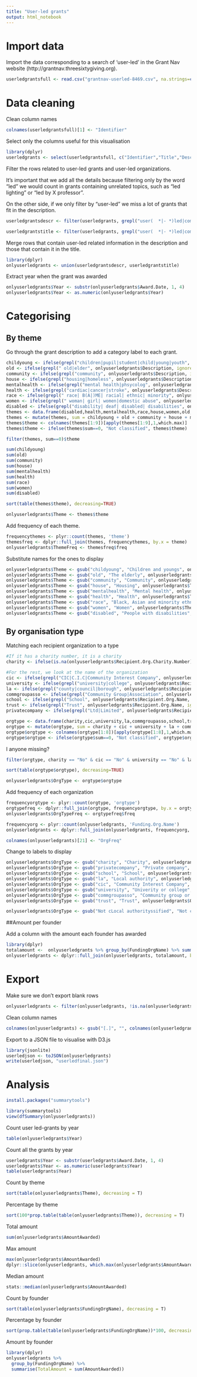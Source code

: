 ---
title: "User-led grants"
output: html_notebook
---

# Import data

Import the data corresponding to a search of 'user-led' in the Grant Nav website  (http://grantnav.threesixtygiving.org).

```{r}
userledgrantsfull <- read.csv("grantnav-userled-8469.csv", na.strings=c(""," ","NA","-","n/a"))
```

# Data cleaning

Clean column names

```{r}
colnames(userledgrantsfull)[1] <- "Identifier"
```

Select only the columns useful for this visualisation

```{r}
library(dplyr)
userledgrants <- select(userledgrantsfull, c("Identifier","Title","Description","Amount.Awarded","Award.Date","URL","Recipient.Org.Identifier","Recipient.Org.Name","Recipient.Org.Name","Recipient.Org.Charity.Number","Recipient.Org.Company.Number","Recipient.Org.Location.0.Geographic.Code.Type","Funding.Org.Identifier","Funding.Org.Name","Grant.Programme.Code","Grant.Programme.Title"))
```

Filter the rows related to user-led grants and user-led organizations. 

It's important that we add all the details because filtering only by the word "led" we would count in grants containing unrelated topics, such as "led lighting" or "led by X professor". 

On the other side, if we only filter by "user-led" we miss a lot of grants that fit in the description.

```{r}
userledgrantsdescr <- filter(userledgrants, grepl("user(  *|- *)led|community(- *| *)led|patient(- *|  *)led|youth(- *|  *)led|people(- *|  *)led|volunteer(- *|  *)led|locally(- *|  *)led|child(- *|  *)led|parent(- *|  *)led|peer(- *|  *)led|girl(- *|  *)led|wom(a|e)n(- *|  *)led|disabled(- *|  *)led|deaf(- *|  *)led|citizen(- *|  *)led|B(A|)ME(R|)(- *|  *)led|student(- *|  *)led|ethnic(- *|  *)led|resident(- *|  *)led|pupil(- *|  *)led|young people(- *|  *)led|member(- *|  *)led|offender(- *|  *)led|family(- *|  *)led|¡young person(- *|  *)led|survivor(- *|  *)led|seeker(- *|  *)led|led by (the |)community|led by (the |)patient|led by (the |)user|led by (the |)youth|led by (the |)people|led by (the |)volunteer|led by (the |)children|led by (the |)parent|led by (the |)peer|led by (the |)girl|led by (the |)women|led by (the |)deaf|led by (the |)disabled|led by (the |)BAME|led by (the |)student|led by (the |)resident|led by (the |)pupil|led by (the |)member|led by (the |)local|led by (the |a |)young|led by (the |)old|led by (the |)elder", userledgrants$Description, ignore.case = TRUE, perl = TRUE))

userledgrantstitle <- filter(userledgrants, grepl("user(  *|- *)led|community(- *| *)led|patient(- *|  *)led|youth(- *|  *)led|people(- *|  *)led|volunteer(- *|  *)led|locally(- *|  *)led|child(- *|  *)led|parent(- *|  *)led|peer(- *|  *)led|girl(- *|  *)led|wom(a|e)n(- *|  *)led|disabled(- *|  *)led|deaf(- *|  *)led|citizen(- *|  *)led|B(A|)ME(R|)(- *|  *)led|student(- *|  *)led|ethnic(- *|  *)led|resident(- *|  *)led|pupil(- *|  *)led|young people(- *|  *)led|member(- *|  *)led|offender(- *|  *)led|family(- *|  *)led|¡young person(- *|  *)led|survivor(- *|  *)led|seeker(- *|  *)led|led by (the |)community|led by (the |)patient|led by (the |)user|led by (the |)youth|led by (the |)people|led by (the |)volunteer|led by (the |)children|led by (the |)parent|led by (the |)peer|led by (the |)girl|led by (the |)women|led by (the |)deaf|led by (the |)disabled|led by (the |)BAME|led by (the |)student|led by (the |)resident|led by (the |)pupil|led by (the |)member|led by (the |)local|led by (the |a |)young|led by (the |)old|led by (the |)elder", userledgrants$Title, ignore.case = TRUE, perl = TRUE))
```

Merge rows that contain user-led related information in the description and those that contain it in the title.

```{r}
library(dplyr)
onlyuserledgrants <- union(userledgrantsdescr, userledgrantstitle)
```

Extract year when the grant was awarded

```{r}
onlyuserledgrants$Year <- substr(onlyuserledgrants$Award.Date, 1, 4)
onlyuserledgrants$Year <- as.numeric(onlyuserledgrants$Year)
```


# Categorising 

## By theme

Go through the grant description to add a category label to each grant. 

```{r}
childyoung <- ifelse(grepl("children|pupil|student|child|young|youth", onlyuserledgrants$Description, ignore.case = TRUE), 1, 0)
old <- ifelse(grepl(" old|elder", onlyuserledgrants$Description, ignore.case = TRUE), 1, 0)
community <- ifelse(grepl("community", onlyuserledgrants$Description, ignore.case = TRUE), 1, 0)
house <- ifelse(grepl("housing|homeless", onlyuserledgrants$Description, ignore.case = TRUE), 1, 0)
mentalhealth <- ifelse(grepl("mental health|phsycolog", onlyuserledgrants$Description, ignore.case = TRUE), 1, 0)
health <- ifelse(grepl("cardiac|cancer|stroke", onlyuserledgrants$Description, ignore.case = TRUE), 1, 0)
race <- ifelse(grepl(" race| B(A|)ME| racial| ethnic| minority", onlyuserledgrants$Description, ignore.case = TRUE), 1, 0)
women <- ifelse(grepl(" woman| girl| women|domestic abuse", onlyuserledgrants$Description, ignore.case = TRUE), 1, 0)
disabled <- ifelse(grepl("disability| deaf| disabled| disabilities", onlyuserledgrants$Description, ignore.case = TRUE), 1, 0)
themes <- data.frame(disabled,health,mentalhealth,race,house,women,old,childyoung,community,onlyuserledgrants$Description,onlyuserledgrants$Title)
themes <- mutate(themes, sum = childyoung + old + community + house + mentalhealth + health + race + women + disabled)
themes$theme <- colnames(themes[1:9])[apply(themes[1:9],1,which.max)]
themes$theme <- ifelse(themes$sum==0, "Not classified", themes$theme)
```

```{r}
filter(themes, sum==0)$theme
```

```{r}
sum(childyoung)
sum(old)
sum(community)
sum(house)
sum(mentalhealth)
sum(health)
sum(race)
sum(women)
sum(disabled)
```

```{r}
sort(table(themes$theme), decreasing=TRUE)
```

```{r}
onlyuserledgrants$Theme <- themes$theme
```

Add frequency of each theme. 

```{r}
frequencythemes <- plyr::count(themes, 'theme')
themesfreq <- dplyr::full_join(themes, frequencythemes, by.x = theme)
onlyuserledgrants$ThemeFreq <- themesfreq$freq
```

Substitute names for the ones to display

```{r}
onlyuserledgrants$Theme <- gsub("childyoung", "Children and youngs", onlyuserledgrants$Theme)
onlyuserledgrants$Theme <- gsub("old", "The elderly", onlyuserledgrants$Theme)
onlyuserledgrants$Theme <- gsub("community", "Community", onlyuserledgrants$Theme)
onlyuserledgrants$Theme <- gsub("house", "Housing", onlyuserledgrants$Theme)
onlyuserledgrants$Theme <- gsub("mentalhealth", "Mental health", onlyuserledgrants$Theme)
onlyuserledgrants$Theme <- gsub("health", "Health", onlyuserledgrants$Theme)
onlyuserledgrants$Theme <- gsub("race", "Black, Asian and minority ethnic", onlyuserledgrants$Theme)
onlyuserledgrants$Theme <- gsub("women", "Women", onlyuserledgrants$Theme)
onlyuserledgrants$Theme <- gsub("disabled", "People with disabilities", onlyuserledgrants$Theme)
```


## By organisation type

Matching each recipient organization to a type

```{r}
#If it has a charity number, it is a charity
charity <- ifelse(is.na(onlyuserledgrants$Recipient.Org.Charity.Number), 0, 1)

#For the rest, we look at the name of the organization
cic <- ifelse(grepl("CIC|C.I.C|Community Interest Company", onlyuserledgrants$Recipient.Org.Name, ignore.case = TRUE), 1, 0)
university <- ifelse(grepl("university|college", onlyuserledgrants$Recipient.Org.Name, ignore.case = TRUE), 1, 0)
la <- ifelse(grepl("county|council|borough", onlyuserledgrants$Recipient.Org.Name, ignore.case = TRUE), 1, 0)
commgroupasso <- ifelse(grepl("Community Group|Association", onlyuserledgrants$Recipient.Org.Name, ignore.case = TRUE), 1, 0)
school <- ifelse(grepl("School", onlyuserledgrants$Recipient.Org.Name, ignore.case = TRUE), 1, 0)
trust <- ifelse(grepl("Trust", onlyuserledgrants$Recipient.Org.Name, ignore.case = TRUE), 1, 0)
privatecompany <- ifelse(grepl("Ltd|Limited", onlyuserledgrants$Recipient.Org.Name, ignore.case = TRUE), 1, ifelse(!is.na(onlyuserledgrants$Recipient.Org.Company.Number), 1, 0))

orgtype <- data.frame(charity,cic,university,la,commgroupasso,school,trust,privatecompany)
orgtype <- mutate(orgtype, sum = charity + cic + university + la + commgroupasso + school + trust + privatecompany)
orgtype$orgtype <- colnames(orgtype[1:8])[apply(orgtype[1:8],1,which.max)]
orgtype$orgtype <- ifelse(orgtype$sum==0, "Not classified", orgtype$orgtype)
```

I anyone missing?
```{r}
filter(orgtype, charity == "No" & cic == "No" & university == "No" & la == "No" & commgroupasso == "No" & school == "No" & institute == "No" & trust == "No" & privatecompany == "No")
```

```{r}
sort(table(orgtype$orgtype), decreasing=TRUE)
```

```{r}
onlyuserledgrants$OrgType <- orgtype$orgtype
```

Add frequency of each organization
```{r}
frequencyorgtype <- plyr::count(orgtype, 'orgtype')
orgtypefreq <- dplyr::full_join(orgtype, frequencyorgtype, by.x = orgtype)
onlyuserledgrants$OrgTypeFreq <- orgtypefreq$freq
```

```{r}
frequencyorg <- plyr::count(onlyuserledgrants, 'Funding.Org.Name')
onlyuserledgrants <- dplyr::full_join(onlyuserledgrants, frequencyorg, by.x = Funding.Org.Name)
```

```{r}
colnames(onlyuserledgrants)[21] <- "OrgFreq"
```

Change to labels to display
```{r}
onlyuserledgrants$OrgType <- gsub("charity", "Charity", onlyuserledgrants$OrgType)
onlyuserledgrants$OrgType <- gsub("privatecompany", "Private company", onlyuserledgrants$OrgType)
onlyuserledgrants$OrgType <- gsub("school", "School", onlyuserledgrants$OrgType)
onlyuserledgrants$OrgType <- gsub("la", "Local authority", onlyuserledgrants$OrgType)
onlyuserledgrants$OrgType <- gsub("cic", "Community Interest Company", onlyuserledgrants$OrgType)
onlyuserledgrants$OrgType <- gsub("university", "Univerity or college", onlyuserledgrants$OrgType)
onlyuserledgrants$OrgType <- gsub("commgroupasso", "Community group or association", onlyuserledgrants$OrgType)
onlyuserledgrants$OrgType <- gsub("trust", "Trust", onlyuserledgrants$OrgType)
```

```{r}
onlyuserledgrants$OrgType <- gsub("Not cLocal authorityssified", "Not classified", onlyuserledgrants$OrgType)
```

##Amount per founder

Add a column with the amount each founder has awarded
```{r}
library(dplyr)
totalamount <-  onlyuserledgrants %>% group_by(FundingOrgName) %>% summarise(TotalAmountFounder = sum(AmountAwarded))
onlyuserledgrants <- dplyr::full_join(onlyuserledgrants, totalamount, by = "FundingOrgName")
```

# Export

Make sure we don't export blank rows
```{r}
onlyuserledgrants <- filter(onlyuserledgrants, !is.na(onlyuserledgrants$Identifier))
```

Clean column names
```{r}
colnames(onlyuserledgrants) <- gsub("[.]", "", colnames(onlyuserledgrants))
```

Export to a JSON file to visualise with D3.js
```{r}
library(jsonlite)
userledjson <- toJSON(onlyuserledgrants)
write(userledjson, "userledfinal.json")
```


# Analysis

```{r}
install.packages("summarytools")
```

```{r}
library(summarytools)
view(dfSummary(onlyuserledgrants))
```

Count user led-grants by year
```{r}
table(onlyuserledgrants$Year)
```

Count all the grants by year
```{r}
userledgrants$Year <- substr(userledgrants$Award.Date, 1, 4)
userledgrants$Year <- as.numeric(userledgrants$Year)
table(userledgrants$Year)
```

Count by theme
```{r}
sort(table(onlyuserledgrants$Theme), decreasing = T)
```

Percentage by theme
```{r}
sort(100*prop.table(table(onlyuserledgrants$Theme)), decreasing = T)
```

Total amount
```{r}
sum(onlyuserledgrants$AmountAwarded)
```


Max amount
```{r}
max(onlyuserledgrants$AmountAwarded)
dplyr::slice(onlyuserledgrants, which.max(onlyuserledgrants$AmountAwarded))
```

Median amount
```{r}
stats::median(onlyuserledgrants$AmountAwarded)
```

Count by founder
```{r}
sort(table(onlyuserledgrants$FundingOrgName), decreasing = T)
```

Percentage by founder
```{r}
sort(prop.table(table(onlyuserledgrants$FundingOrgName))*100, decreasing = T)
```

Amount by founder

```{r}
library(dplyr)
onlyuserledgrants %>% 
  group_by(FundingOrgName) %>% 
  summarise(TotalAmount = sum(AmountAwarded))
```

